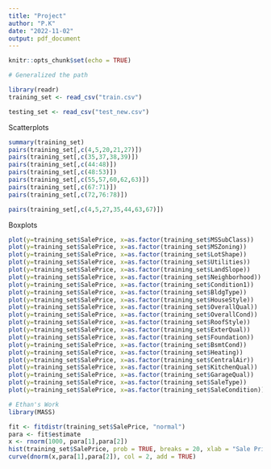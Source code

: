 ```yaml
---
title: "Project"
author: "P.K"
date: "2022-11-02"
output: pdf_document
---
```


```r
knitr::opts_chunk$set(echo = TRUE)
```

```r

# Generalized the path

library(readr)
training_set <- read_csv("train.csv")

testing_set <- read_csv("test_new.csv")

```

Scatterplots

```r
summary(training_set)
pairs(training_set[,c(4,5,20,21,27)])
pairs(training_set[,c(35,37,38,39)])
pairs(training_set[,c(44:48)])
pairs(training_set[,c(48:53)])
pairs(training_set[,c(55,57,60,62,63)])
pairs(training_set[,c(67:71)])
pairs(training_set[,c(72,76:78)])

pairs(training_set[,c(4,5,27,35,44,63,67)])
```

Boxplots

```r
plot(y=training_set$SalePrice, x=as.factor(training_set$MSSubClass))
plot(y=training_set$SalePrice, x=as.factor(training_set$MSZoning))
plot(y=training_set$SalePrice, x=as.factor(training_set$LotShape))
plot(y=training_set$SalePrice, x=as.factor(training_set$Utilities))
plot(y=training_set$SalePrice, x=as.factor(training_set$LandSlope))
plot(y=training_set$SalePrice, x=as.factor(training_set$Neighborhood))
plot(y=training_set$SalePrice, x=as.factor(training_set$Condition1))
plot(y=training_set$SalePrice, x=as.factor(training_set$BldgType))
plot(y=training_set$SalePrice, x=as.factor(training_set$HouseStyle))
plot(y=training_set$SalePrice, x=as.factor(training_set$OverallQual))
plot(y=training_set$SalePrice, x=as.factor(training_set$OverallCond))
plot(y=training_set$SalePrice, x=as.factor(training_set$RoofStyle))
plot(y=training_set$SalePrice, x=as.factor(training_set$ExterQual))
plot(y=training_set$SalePrice, x=as.factor(training_set$Foundation))
plot(y=training_set$SalePrice, x=as.factor(training_set$BsmtCond))
plot(y=training_set$SalePrice, x=as.factor(training_set$Heating))
plot(y=training_set$SalePrice, x=as.factor(training_set$CentralAir))
plot(y=training_set$SalePrice, x=as.factor(training_set$KitchenQual))
plot(y=training_set$SalePrice, x=as.factor(training_set$GarageQual))
plot(y=training_set$SalePrice, x=as.factor(training_set$SaleType))
plot(y=training_set$SalePrice, x=as.factor(training_set$SaleCondition))
```


```r

# Ethan's Work
library(MASS)

fit <- fitdistr(training_set$SalePrice, "normal")
para <- fit$estimate
x <- rnorm(1000, para[1],para[2])
hist(training_set$SalePrice, prob = TRUE, breaks = 20, xlab = "Sale Price ($)", ylab = "Density")
curve(dnorm(x,para[1],para[2]), col = 2, add = TRUE)
```
